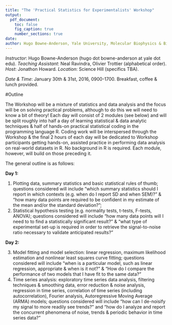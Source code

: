 ```yaml
---
title: "The 'Practical Statistics for Experimentalists' Workshop"
output:
  pdf_document:
    toc: false
    fig_caption: true
    number_sections: true
date: 
author: Hugo Bowne-Anderson, Yale University, Molecular Biophysics & Biochemistry Department
---
```


*Instructor*: Hugo Bowne-Anderson (hugo dot bowne-anderson at yale dot edu).
*Teaching Assistant*: Neal Ravindra, Olivier Trottier (alphabetical order).
*Host*: Jonathon Howard.
*Location*: Science Hill (specifics TBA).

*Date & Time*: January 30th & 31st, 2016, 0900-1700. Breakfast, coffee & lunch provided.

#Outline

The Workshop will be a mixture of statistics and data analysis and the focus will be on solving practical problems, although to do this we will need to know a bit of theory! Each day will consist of 2 modules (see below) and will be split roughly into half a day of learning statistical & data analytic techniques & half of hands-on practical statistical coding in the programming language R. Coding work will be interspersed through the Workshop & the final 2 hours of each day will be dedicated to Workshop participants getting hands-on, assisted practice in performing data analysis on real-world datasets in R. No background in R is required. Each module, however, will build on those preceding it. 

The general outline is as follows:

**Day 1:**

1. Plotting data, summary statistics and basic statistical rules of thumb; questions considered will include "which summary statistics should I report in which contexts (e.g. when do I report SD and when SEM)?" & "how many data points are required to be confident in my estimate of the mean and/or the standard deviation?";
2. Statistical hypothesis testing (e.g. normality tests, t-tests, F-tests, ANOVA); questions considered will include "how many data points will I need to to find a statistically significant result? " & "what type of experimental set-up is required in order to retrieve the signal-to-noise ratio necessary to validate anticipated results?"

**Day 2:**

3. Model fitting and model selection: linear regression, maximum likelihood estimation and nonlinear least squares curve fitting; questions considered will include “when is a particular model, such as linear regression, appropriate & when is it not?" & "How do I compare the performance of two models that I have fit to the same data?”
4. Time series analysis: exploratory time series data analysis, filtering techniques & smoothing data, error reduction & noise analysis, regression in time series, correlation of time series (including autocorrelation), Fourier analysis, Autoregressive Moving Average (ARMA) models; questions considered will include “how can I de-noisify my signal to more readily see trends?” and "how do I analyze and report the concurrent phenomena of noise, trends & periodic behavior in time series data?"
